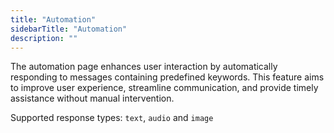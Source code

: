 ```yaml
---
title: "Automation"
sidebarTitle: "Automation"
description: ""
---
```


The automation page enhances user interaction by automatically responding to messages containing predefined keywords. This feature aims to improve user experience, streamline communication, and provide timely assistance without manual intervention.

Supported response types: `text`, `audio` and `image`